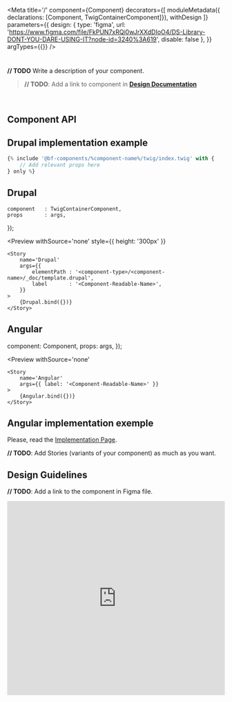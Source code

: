 
<Meta 
    title='<Component-type>/<Component-Readable-Name>' 
    component={<ComponentName>Component}
    decorators={[
        moduleMetadata({ declarations: [<ComponentName>Component, TwigContainerComponent]}),
        withDesign
    ]}
    parameters={{
        design: {
            type: 'figma',
            url: 'https://www.figma.com/file/FkPUN7xRQi0wJrXXdDIoO4/DS-Library-DONT-YOU-DARE-USING-IT?node-id=3240%3A619',
            disable: false
        },
    }}
    argTypes={{}}
/>

# <Component-Readable-Name>

**// TODO** Write a description of your component.
> **// TODO**: Add a link to component in **[Design Documentation](https://zeroheight.com/79f1d3365/p/70ccb4--buttons)**

<br/>



## Component API

<Props of={%ComponentName%Component} />



## Drupal implementation example

```jsx
{% include '@bf-components/%component-name%/twig/index.twig' with {
    // Add relevant props here
} only %}
```



## Drupal

    component   : TwigContainerComponent,
    props       : args,
});

<Preview
    withSource='none'
    style={{ height: '300px' }}
>
    <Story 
        name='Drupal'
        args={{ 
            elementPath : '<component-type>/<component-name>/_doc/template.drupal',
            label       : '<Component-Readable-Name>',
        }}
    >
        {Drupal.bind({})}
    </Story>
</Preview>



## Angular

  component: <ComponentName>Component,
  props: args,
});

<Preview
    withSource='none'
>
    <Story 
        name='Angular' 
        args={{ label: '<Component-Readable-Name>' }}
    >
        {Angular.bind({})}
    </Story>
</Preview>

## Angular implementation exemple

Please, read the [Implementation Page](/?path=/docs/implementation-angular--page).


**// TODO**: Add Stories (variants of your component) as much as you want.




## Design Guidelines

**// TODO**: Add a link to the component in Figma file.

<iframe width='100%' height='450' src='https://www.figma.com/embed?embed_host=share&url=https%3A%2F%2Fwww.figma.com%2Ffile%2FFkPUN7xRQi0wJrXXdDIoO4%2FDS-Library-DONT-YOU-DARE-USING-IT%3Fnode-id%3D3240%253A619&chrome=DOCUMENTATION' frameBorder='0' allowFullScreen></iframe>
